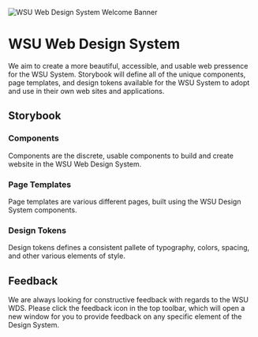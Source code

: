 

<Meta title="Getting Started" />

![WSU Web Design System Welcome Banner](https://s3.wp.wsu.edu/uploads/sites/7/2020/07/wsu-wds-banner.png)

# WSU Web Design System
We aim to create a more beautiful, accessible, and usable web pressence for the WSU System. Storybook will define all of the unique components, page templates, and design tokens available for the WSU System to adopt and use in their own web sites and applications.

## Storybook
### Components

Components are the discrete, usable components to build and create website in the WSU Web Design System.

### Page Templates

Page templates are various different pages, built using the WSU Design System components. 

### Design Tokens

Design tokens defines a consistent pallete of typography, colors, spacing, and other various elements of style.

## Feedback
We are always looking for constructive feedback with regards to the WSU WDS. Please click the feedback icon <Icon name="feedback" /> in the top toolbar, which will open a new window for you to provide feedback on any specific element of the Design System. 
